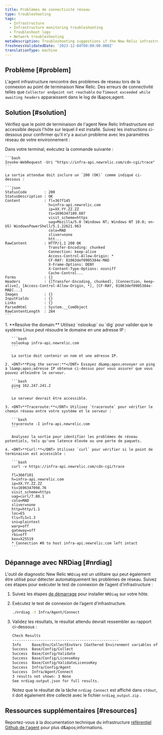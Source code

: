 ```yaml
---
title: Problèmes de connectivité réseau
type: troubleshooting
tags:
  - Infrastructure
  - Infrastructure monitoring troubleshooting
  - Troubleshoot logs
  - Network troubleshooting
metaDescription: Troubleshooting suggestions if the New Relic infrastructure agent is not able to connect to the New Relic endpoints
freshnessValidatedDate: '2023-12-04T00:00:00.000Z'
translationType: machine
---
```


## Problème [#problem]

L'agent infrastructure rencontre des problèmes de réseau lors de la connexion au point de terminaison New Relic. Des erreurs de connectivité telles que `Collector endpoint not reachable` ou `Timeout exceeded while awaiting headers` apparaissent dans le log de l&amp;apos;agent.

## Solution [#solution]

Vérifiez que le point de terminaison de l'agent New Relic Infrastructure est accessible depuis l'hôte sur lequel il est installé. Suivez les instructions ci-dessous pour confirmer qu'il n'y a aucun problème avec les paramètres réseau de votre environnement :

<CollapserGroup>
  <Collapser id="windows" title="Windows">
    Dans votre terminal, exécutez la commande suivante :

    ```bash
    Invoke-WebRequest -Uri "https://infra-api.newrelic.com/cdn-cgi/trace"
    ```

    La sortie attendue doit inclure un `200 (OK)` comme indiqué ci-dessous :

    ```json
    StatusCode        : 200
    StatusDescription : OK
    Content           : fl=367f145
                        h=infra-api.newrelic.com
                        ip=XX.YY.ZZ.ZZ
                        ts=1696347189.607
                        visit_scheme=https
                        uag=Mozilla/5.0 (Windows NT; Windows NT 10.0; en-US) WindowsPowerShell/5.1.22621.963
                        colo=MAD
                        sliver=none
                        htt...
    RawContent        : HTTP/1.1 200 OK
                        Transfer-Encoding: chunked
                        Connection: keep-alive
                        Access-Control-Allow-Origin: *
                        CF-RAY: 81063def0905384e-MAD
                        X-Frame-Options: DENY
                        X-Content-Type-Options: nosniff
                        Cache-Control...
    Forms             : {}
    Headers           : {[Transfer-Encoding, chunked], [Connection, keep-alive], [Access-Control-Allow-Origin, *], [CF-RAY, 81063def0905384e-MAD]...}
    Images            : {}
    InputFields       : {}
    Links             : {}
    ParsedHtml        : System.__ComObject
    RawContentLength  : 284
    ```
  </Collapser>

  <Collapser id="linux" title="Linux">
    1. <DNT>**Resolve the domain:**</DNT> Utilisez `nslookup` ou `dig` pour valider que le système Linux peut résoudre le domaine en une adresse IP :

       ```bash
       nslookup infra-api.newrelic.com
       ```

       La sortie doit contenir un nom et une adresse IP.

    2. <DNT>**Ping the server:**</DNT> Essayez d&amp;apos;envoyer un ping à l&amp;apos;adresse IP obtenue ci-dessus pour vous assurer que vous pouvez atteindre le serveur.

       ```bash
       ping 162.247.241.2
       ```

       Le serveur devrait être accessible.

    3. <DNT>**Traceroute:**</DNT> Utilisez `traceroute` pour vérifier le chemin réseau entre votre système et le serveur :

       ```bash
       traceroute -I infra-api.newrelic.com
       ```

       Analysez la sortie pour identifier les problèmes de réseau potentiels, tels qu'une latence élevée ou une perte de paquets.

    4. <DNT>**Curl:**</DNT> Utilisez `curl` pour vérifier si le point de terminaison est accessible :

       ```bash
       curl -v https://infra-api.newrelic.com/cdn-cgi/trace

       fl=366f101
       h=infra-api.newrelic.com
       ip=XX.YY.ZZ.ZZ
       ts=1696347098.76
       visit_scheme=https
       uag=curl/7.88.1
       colo=MAD
       sliver=none
       http=http/1.1
       loc=ES
       tls=TLSv1.3
       sni=plaintext
       warp=off
       gateway=off
       rbi=off
       kex=X25519
       * Connection #0 to host infra-api.newrelic.com left intact
       ```
  </Collapser>
</CollapserGroup>

## Dépannage avec NRDiag [#nrdiag]

L'outil de diagnostic New Relic `NRDiag` est un utilitaire qui peut également être utilisé pour détecter automatiquement les problèmes de réseau. Suivez ces étapes pour exécuter le test de connexion de l’agent d’infrastructure :

1. Suivez les étapes [de démarrage](/docs/new-relic-solutions/solve-common-issues/diagnostics-cli-nrdiag/diagnostics-cli-nrdiag/#get-started) pour installer `NRDiag` sur votre hôte.

2. Exécutez le test de connexion de l’agent d’infrastructure.

   ```bash
   ./nrdiag -t Infra/Agent/Connect
   ```

3. Validez les résultats, le résultat attendu devrait ressembler au rapport ci-dessous :

   ```bash
   Check Results
   -------------------------------------------------
   Info     Base/Env/CollectEnvVars [Gathered Environment variables of current shell.]
   Success  Base/Config/Collect
   Success  Base/Config/Validate
   Success  Base/Config/LicenseKey
   Success  Base/Config/ValidateLicenseKey
   Success  Infra/Config/Agent
   Success  Infra/Agent/Connect
   3 results not shown: 3 None
   See nrdiag-output.json for full results.
   ```

   Notez que le résultat de la tâche `nrdiag Connect` est affiché dans `stdout`, il doit également être collecté avec le fichier `nrdiag_output.zip` .

## Ressources supplémentaires [#resources]

Reportez-vous à la documentation technique du infrastructure [référentiel Github de l'agent](https://github.com/newrelic/infrastructure-agent/blob/master/docs/network_troubleshooting.md) pour plus d&amp;apos;informations.